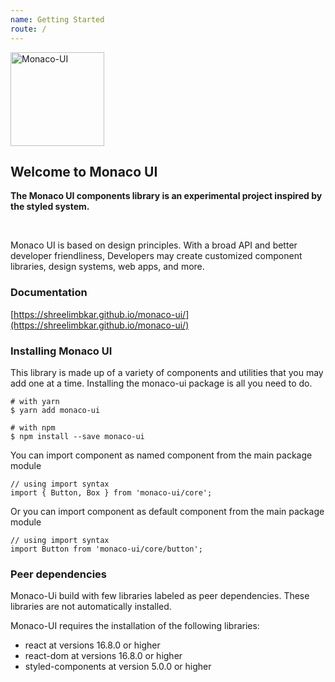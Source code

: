 ```yaml
---
name: Getting Started
route: /
---
```


<p>
  <img src="./public/images/logo.png" width="150" height="150" alt="Monaco-UI" />
</p>

<h2>Welcome to Monaco UI</h2>

<p>
  <strong>The Monaco UI components library is an experimental project inspired by the styled system.</strong>
</p>

&nbsp;

Monaco UI is based on design principles. With a broad API and better developer friendliness, Developers may create customized component libraries, design systems, web apps, and more.

### Documentation

[https://shreelimbkar.github.io/monaco-ui/](https://shreelimbkar.github.io/monaco-ui/)

### Installing Monaco UI

This library is made up of a variety of components and utilities that you may add one at a time. Installing the monaco-ui package is all you need to do.

```
# with yarn
$ yarn add monaco-ui

# with npm
$ npm install --save monaco-ui
```

You can import component as named component from the main package module

```
// using import syntax
import { Button, Box } from 'monaco-ui/core';
```

Or you can import component as default component from the main package module

```
// using import syntax
import Button from 'monaco-ui/core/button';
```

### Peer dependencies

Monaco-Ui build with few libraries labeled as peer dependencies. These libraries are not automatically installed.

Monaco-UI requires the installation of the following libraries:

- react at versions 16.8.0 or higher
- react-dom at versions 16.8.0 or higher
- styled-components at version 5.0.0 or higher

